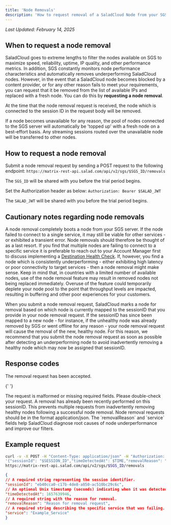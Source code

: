 ```yaml
---
title: 'Node Removals'
description: 'How to request removal of a SaladCloud Node from your SGS server'
---
```


_Last Updated: February 14, 2025_

## When to request a node removal

SaladCloud goes to extreme lengths to filter the nodes available on SGS to maximize speed, reliability, uptime, IP
quality, and other performance metrics. In addition, SGS constantly monitors node performance characteristics and
automatically removes underperforming SaladCloud nodes. However, in the event that a SaladCloud node becomes blocked by
a content provider, or for any other reason fails to meet your requirements, you can request that it be removed from the
list of available IPs and replaced with a fresh node. You can do this by **requesting a node removal**.

At the time that the node removal request is received, the node which is connected to the session ID in the request body
will be removed.

If a node becomes unavailable for any reason, the pool of nodes connected to the SGS server will automatically be
'topped up' with a fresh node on a best-effort basis. Any streaming sessions routed over the unavailable node will be
transferred to other nodes.

## How to request a node removal

Submit a node removal request by sending a POST request to the following endpoint:
`https://matrix-rest-api.salad.com/api/v2/sgs/$SGS_ID/removals`

The `SGS_ID` will be shared with you before the trial period begins.

Set the Authorization header as below: `Authorization: Bearer $SALAD_JWT`

The `SALAD_JWT` will be shared with you before the trial period begins.

## Cautionary notes regarding node removals

A node removal completely boots a node from your SGS server. If the node failed to connect to a single service, it may
still be viable for other services - or exhibited a transient error. Node removals should therefore be thought of as a
last resort. If you find that multiple nodes are failing to connect to a specific service it is preferable to reach out
to your Account Manager first to discuss implementing a
[Destination Health Check](/gateway-service/explanation/destination-health-checks). If, however, you find a node which
is consistently underperforming - either exhibiting high latency or poor connectivity to target services - then a node
removal might make sense. Keep in mind that, in countries with a limited number of available nodes, use of the node
removal feature may result in removed nodes not being replaced immediately. Overuse of the feature could temporarily
deplete your node pool to the point that throughput levels are impacted, resulting in buffering and other poor
experiences for your customers.

When you submit a node removal request, SaladCloud marks a node for removal based on which node is currently mapped to
the sessionID that you provide in your node removal request. If the sessionID has since been mapped to a new node - for
instance, if the unhealthy node was already removed by SGS or went offline for any reason - your node removal request
will cause the removal of the new, healthy node. For this reason, we recommend that you submit the node removal request
as soon as possible after detecting an underperforming node to avoid inadvertently removing a healthy node which may now
be assigned that sessionID.

## Response codes

<AccordionGroup>
  <Accordion title="202 Accepted">
    The removal request has been accepted.
  </Accordion>

{' '}

<Accordion title="400 Bad Request">
  The request is malformed or missing required fields. Please double-check your request.
</Accordion>

  <Accordion title="409 Conflict">
    A removal has already been recently performed on this sessionID. This prevents multiple requests from inadvertently removing healthy nodes following a successful node removal.
  </Accordion>
</AccordionGroup>

<Note>
  Node removal requests should be in the format application/json. The `removalReason` and `service` fields help
  SaladCloud diagnose root causes of node underperformance and improve our filters.
</Note>

## Example request

```bash
curl -v -X POST -H "Content-Type: application/json" -H "Authorization: Bearer $SALAD_JWT" -d \
'{"sessionId": "$SESSION_ID","timeDetectedAt": $TIME,"removalReason": "$REMOVAL_REASON","service": "$SERVICE"}' \
https://matrix-rest-api.salad.com/api/v2/sgs/$SGS_ID/removals
```

```JSON node_removal.json
{
// A required string representing the session identifier.
"sessionId": "eb40cca0-c17b-4de8-a850-ac510bc29c6c",
// An optional Unix timestamp (seconds) indicating when it was detected as bad.
"timeDetectedAt": 1657639946,
// A required string with the reason for removal.
"removalReason": "Reason for removal request",
// A required string describing the specific service that was failing.
"service": "Example_Service"
}
```
